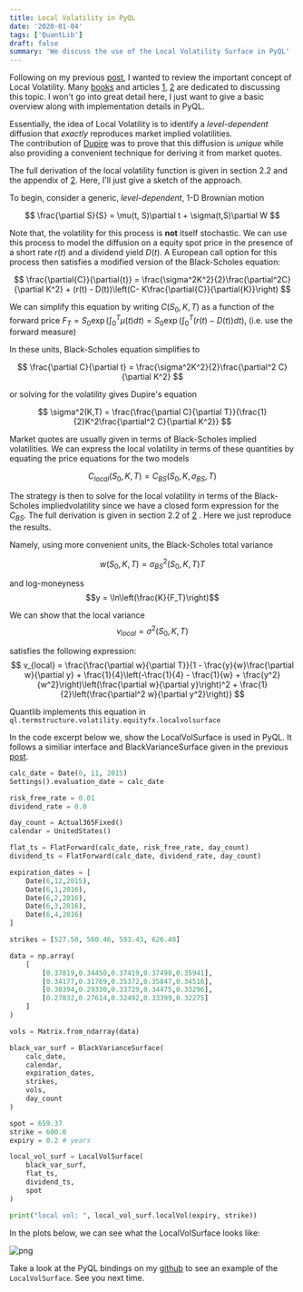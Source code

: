 ```yaml
---
title: Local Volatility in PyQL
date: '2020-01-04'
tags: ['QuantLib']
draft: false
summary: 'We discuss the use of the Local Volatility Surface in PyQL'
---
```


Following on my previous [post](black-var-surf),
I wanted to review the important concept of Local Volatility.
Many [books](https://books.google.com/books/about/The_Volatility_Surface.html?id=P7ASlvLRsKMC&source=kp_book_description)
and articles [1](https://en.wikipedia.org/wiki/Local_volatility), [2](http://web.math.ku.dk/~rolf/teaching/ctff03/Gatheral.1.pdf) are dedicated
to discussing this topic.  I won't go into great detail here, I just want to give a basic overview along with implementation details in PyQL.

Essentially, the idea of Local Volatility is to identify a *level-dependent* diffusion that *exactly* reproduces market implied volatilities.  
The contribution of [Dupire](https://web.archive.org/web/20120907114056/http://www.risk.net/data/risk/pdf/technical/2007/risk20_0707_technical_volatility.pdf) was to prove that
this diffusion is *unique*  while also providing a convenient technique for deriving it from market quotes.

The full derivation of the local volatility function is given in section 2.2 and the appendix of [2](http://web.math.ku.dk/~rolf/teaching/ctff03/Gatheral.1.pdf).  Here, I'll just give a sketch of the approach.

To begin, consider a generic, *level-dependent*, 1-D Brownian motion

$$
\frac{\partial S}{S} = \mu(t, S)\partial t + \sigma(t,S)\partial W
$$


Note that, the volatility for this process is **not** itself stochastic.  We can use
this process to model the diffusion on a equity spot price in the presence of
a short rate $r(t)$ and a dividend yield $D(t)$.  A European call option for this process
then satisfies a modified version of the Black-Scholes equation:

$$
\frac{\partial{C}}{\partial{t}} = \frac{\sigma^2K^2}{2}\frac{\partial^2C}{\partial K^2} + (r(t) - D(t))\left(C- K\frac{\partial{C}}{\partial{K}}\right)
$$

We can simplify this equation by writing $C(S_0, K,T)$ as a function of the forward price
$F_T=S_0\exp(\int_0^T\mu(t)dt) = S_0\exp(\int_0^T(r(t) - D(t))dt)$, (i.e. use the forward measure)

In these units, Black-Scholes equation simplifies to

$$
\frac{\partial C}{\partial t} = \frac{\sigma^2K^2}{2}\frac{\partial^2 C}{\partial K^2}
$$

or solving for the volatility gives Dupire's equation

$$
\sigma^2(K,T) =  \frac{\frac{\partial C}{\partial T}}{\frac{1}{2}K^2\frac{\partial^2 C}{\partial K^2}}
$$

Market quotes are usually given in terms of Black-Scholes implied volatilities.
We can express the local volatility in terms of these quantities by equating the
price equations for the two models

$$
C_{local}(S_0, K,T) = C_{BS}(S_0, K, \sigma_{BS}, T)
$$

The strategy is then to solve for the local volatility in terms of the Black-Scholes
impliedvolatility since we have a closed form expression for the $C_{BS}$.  The full derivation is given in section 2.2 of [2](http://web.math.ku.dk/~rolf/teaching/ctff03/Gatheral.1.pdf)
.  Here we just reproduce the results.

Namely, using more convenient units, the Black-Scholes total variance

$$
w(S_0,K,T) = \sigma^2_{BS}(S_0,K,T)T
$$

and log-moneyness
$$y = \ln\left(\frac{K}{F_T}\right)$$

We can show that the local variance
$$v_{local} = \sigma^2(S_0, K,T)$$

satisfies the following expression:
$$
v_{local} = \frac{\frac{\partial w}{\partial T}}{1 - \frac{y}{w}\frac{\partial w}{\partial y} + \frac{1}{4}\left(-\frac{1}{4} - \frac{1}{w} + \frac{y^2}{w^2}\right)\left(\frac{\partial w}{\partial y}\right)^2 + \frac{1}{2}\left(\frac{\partial^2 w}{\partial y^2}\right)}
$$

Quantlib implements this equation in ``ql.termstructure.volatility.equityfx.localvolsurface``


In the code excerpt below we, show the LocalVolSurface is used in PyQL.  It follows
a similiar interface and BlackVarianceSurface given in the previous [post](black-var-surf-pyql).  

```python
calc_date = Date(6, 11, 2015)
Settings().evaluation_date = calc_date

risk_free_rate = 0.01
dividend_rate = 0.0

day_count = Actual365Fixed()
calendar = UnitedStates()

flat_ts = FlatForward(calc_date, risk_free_rate, day_count)
dividend_ts = FlatForward(calc_date, dividend_rate, day_count)

expiration_dates = [
    Date(6,12,2015),
    Date(6,1,2016),
    Date(6,2,2016),
    Date(6,3,2016),
    Date(6,4,2016)
]

strikes = [527.50, 560.46, 593.43, 626.40]

data = np.array(
    [
        [0.37819,0.34450,0.37419,0.37498,0.35941],
        [0.34177,0.31769,0.35372,0.35847,0.34516],
        [0.30394,0.29330,0.33729,0.34475,0.33296],
        [0.27832,0.27614,0.32492,0.33399,0.32275]
    ]
)

vols = Matrix.from_ndarray(data)

black_var_surf = BlackVarianceSurface(
    calc_date,
    calendar,
    expiration_dates,
    strikes,
    vols,
    day_count
)

spot = 659.37
strike = 600.0
expiry = 0.2 # years

local_vol_surf = LocalVolSurface(
    black_var_surf,
    flat_ts,
    dividend_ts,
    spot
)

print("local vol: ", local_vol_surf.localVol(expiry, strike))

```

In the plots below, we can see what the LocalVolSurface looks like:

![png](/static/images/LocalVol.png)

Take a look at the PyQL bindings on my [github](https://github.com/kevingivens/pyql)
to see an example of the  ``LocalVolSurface``. See you next time.
